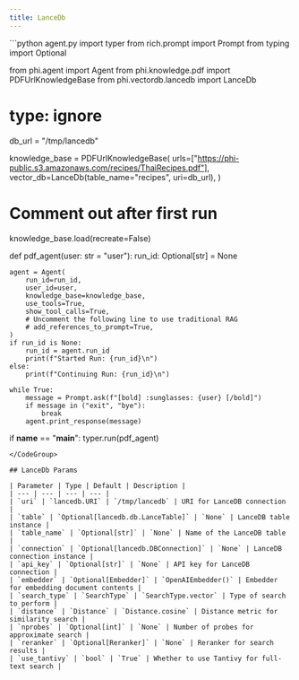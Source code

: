 ```yaml
---
title: LanceDb
---
```


<CodeGroup>
```python agent.py
import typer
from rich.prompt import Prompt
from typing import Optional

from phi.agent import Agent
from phi.knowledge.pdf import PDFUrlKnowledgeBase
from phi.vectordb.lancedb import LanceDb

# type: ignore
db_url = "/tmp/lancedb"

knowledge_base = PDFUrlKnowledgeBase(
    urls=["https://phi-public.s3.amazonaws.com/recipes/ThaiRecipes.pdf"],
    vector_db=LanceDb(table_name="recipes", uri=db_url),
)

# Comment out after first run
knowledge_base.load(recreate=False)


def pdf_agent(user: str = "user"):
    run_id: Optional[str] = None

    agent = Agent(
        run_id=run_id,
        user_id=user,
        knowledge_base=knowledge_base,
        use_tools=True,
        show_tool_calls=True,
        # Uncomment the following line to use traditional RAG
        # add_references_to_prompt=True,
    )
    if run_id is None:
        run_id = agent.run_id
        print(f"Started Run: {run_id}\n")
    else:
        print(f"Continuing Run: {run_id}\n")

    while True:
        message = Prompt.ask(f"[bold] :sunglasses: {user} [/bold]")
        if message in ("exit", "bye"):
            break
        agent.print_response(message)


if __name__ == "__main__":
    typer.run(pdf_agent)

```
</CodeGroup>

## LanceDb Params

| Parameter | Type | Default | Description |
| --- | --- | --- | --- |
| `uri` | `lancedb.URI` | `/tmp/lancedb` | URI for LanceDB connection |
| `table` | `Optional[lancedb.db.LanceTable]` | `None` | LanceDB table instance |
| `table_name` | `Optional[str]` | `None` | Name of the LanceDB table |
| `connection` | `Optional[lancedb.DBConnection]` | `None` | LanceDB connection instance |
| `api_key` | `Optional[str]` | `None` | API key for LanceDB connection |
| `embedder` | `Optional[Embedder]` | `OpenAIEmbedder()` | Embedder for embedding document contents |
| `search_type` | `SearchType` | `SearchType.vector` | Type of search to perform |
| `distance` | `Distance` | `Distance.cosine` | Distance metric for similarity search |
| `nprobes` | `Optional[int]` | `None` | Number of probes for approximate search |
| `reranker` | `Optional[Reranker]` | `None` | Reranker for search results |
| `use_tantivy` | `bool` | `True` | Whether to use Tantivy for full-text search |
